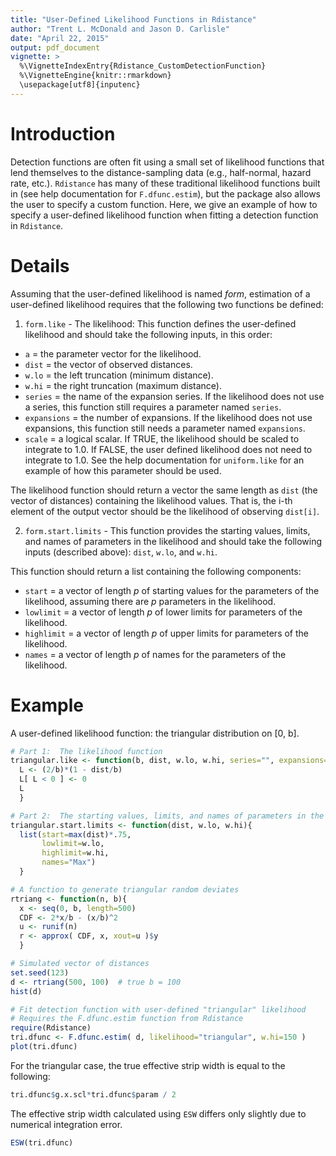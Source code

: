 ```yaml
---
title: "User-Defined Likelihood Functions in Rdistance"
author: "Trent L. McDonald and Jason D. Carlisle"
date: "April 22, 2015"
output: pdf_document
vignette: >
  %\VignetteIndexEntry{Rdistance_CustomDetectionFunction}
  %\VignetteEngine{knitr::rmarkdown}
  \usepackage[utf8]{inputenc}
---
```



# Introduction
Detection functions are often fit using a small set of likelihood functions that lend themselves to the distance-sampling data (e.g., half-normal, hazard rate, etc.).  `Rdistance` has many of these traditional likelihood functions built in (see help documentation for `F.dfunc.estim`), but the package also allows the user to specify a custom function.  Here, we give an example of how to specify a user-defined likelihood function when fitting a detection function in `Rdistance`.


# Details
Assuming that the user-defined likelihood is named _form_, estimation of a user-defined likelihood requires that the following two functions be defined:

1. `form.like` - The likelihood: This function defines the user-defined likelihood and should
take the following inputs, in this order:

* `a` = the parameter vector for the likelihood.  
* `dist` = the vector of observed distances.  
* `w.lo` = the left truncation (minimum distance).  
* `w.hi` = the right truncation (maximum distance).  
* `series` = the name of the expansion series. If the likelihood does not use a series, this
function still requires a parameter named `series`.  
* `expansions` = the number of expansions. If the likelihood does not use expansions, this
function still needs a parameter named `expansions`.  
* `scale` = a logical scalar. If TRUE, the likelihood should be scaled to integrate to 1.0. If
FALSE, the user defined likelihood does not need to integrate to 1.0. See the help documentation for `uniform.like` for an example of how this parameter should be used.

The likelihood function should return a vector the same length as `dist` (the vector of distances) containing the likelihood values. That is, the i-th element of the output vector should be the likelihood of observing `dist[i]`.


2. `form.start.limits` - This function provides the starting values, limits, and names of parameters in the likelihood and should take the following inputs (described above):  `dist`, `w.lo`, and `w.hi`.

This function should return a list containing the following components:

* `start` = a vector of length _p_ of starting values for the parameters of the likelihood, assuming
there are _p_ parameters in the likelihood.  
* `lowlimit` = a vector of length _p_ of lower limits for parameters of the likelihood.  
* `highlimit` = a vector of length _p_ of upper limits for parameters of the likelihood.  
* `names` = a vector of length _p_ of names for the parameters of the likelihood.  

# Example
A user-defined likelihood function: the triangular distribution on [0, b].
```r
# Part 1:  The likelihood function
triangular.like <- function(b, dist, w.lo, w.hi, series="", expansions=0, scale=TRUE){
  L <- (2/b)*(1 - dist/b)
  L[ L < 0 ] <- 0
  L
  }

```

```r
# Part 2:  The starting values, limits, and names of parameters in the likelihood
triangular.start.limits <- function(dist, w.lo, w.hi){
  list(start=max(dist)*.75,
       lowlimit=w.lo,
       highlimit=w.hi,
       names="Max")
  }

```

```r
# A function to generate triangular random deviates
rtriang <- function(n, b){
  x <- seq(0, b, length=500)
  CDF <- 2*x/b - (x/b)^2
  u <- runif(n)
  r <- approx( CDF, x, xout=u )$y
  }

# Simulated vector of distances
set.seed(123)
d <- rtriang(500, 100)  # true b = 100
hist(d)
```
    
```r
# Fit detection function with user-defined "triangular" likelihood
# Requires the F.dfunc.estim function from Rdistance
require(Rdistance)
tri.dfunc <- F.dfunc.estim( d, likelihood="triangular", w.hi=150 )
plot(tri.dfunc)
```


For the triangular case, the true effective strip width is equal to the following:
```r
tri.dfunc$g.x.scl*tri.dfunc$param / 2
```

The effective strip width calculated using `ESW` differs only slightly due to numerical integration error.
```r

ESW(tri.dfunc)
```
